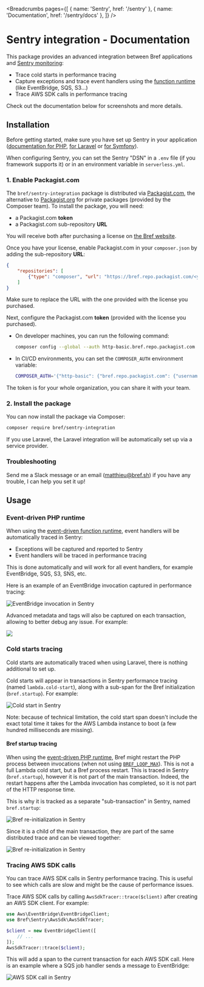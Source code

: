 
<Breadcrumbs pages={[
    { name: 'Sentry', href: '/sentry' },
    { name: 'Documentation', href: '/sentry/docs' },
]} />

# Sentry integration - Documentation

This package provides an advanced integration between Bref applications and [Sentry monitoring](https://sentry.io/):

- Trace cold starts in performance tracing
- Capture exceptions and trace event handlers using the [function runtime](/docs/runtimes/function) (like EventBridge, SQS, S3…)
- Trace AWS SDK calls in performance tracing

Check out the documentation below for screenshots and more details.

## Installation

Before getting started, make sure you have set up Sentry in your application ([documentation for PHP](https://docs.sentry.io/platforms/php/), [for Laravel](https://docs.sentry.io/platforms/php/guides/laravel/) or [for Symfony](https://docs.sentry.io/platforms/php/symfony/)).

When configuring Sentry, you can set the Sentry "DSN" in a `.env` file (if you framework supports it) or in an environment variable in `serverless.yml`.

### 1. Enable Packagist.com

The `bref/sentry-integration` package is distributed via [Packagist.com](https://packagist.com), the alternative to [Packagist.org](https://packagist.org) for private packages (provided by the Composer team). To install the package, you will need:

- a Packagist.com **token**
- a Packagist.com sub-repository **URL**

You will receive both after purchasing a license on [the Bref website](/sentry).

Once you have your license, enable Packagist.com in your `composer.json` by adding the sub-repository **URL**:

```json
{
    "repositories": [
        {"type": "composer", "url": "https://bref.repo.packagist.com/<your-org-name>/"}
    ]
}
```

<Callout>
    Make sure to replace the URL with the one provided with the license you purchased.
</Callout>

Next, configure the Packagist.com **token** (provided with the license you purchased).

- On developer machines, you can run the following command:

  ```bash
  composer config --global --auth http-basic.bref.repo.packagist.com token <your-token>
  ```
- In CI/CD environments, you can set the `COMPOSER_AUTH` environment variable:

  ```bash
  COMPOSER_AUTH='{"http-basic": {"bref.repo.packagist.com": {"username": "token", "password": "<token-here>"}}}'
  ```

<Callout>
    The token is for your whole organization, you can share it with your team.
</Callout>

### 2. Install the package

You can now install the package via Composer:

```bash
composer require bref/sentry-integration
```

If you use Laravel, the Laravel integration will be automatically set up via a service provider.

### Troubleshooting

Send me a Slack message or an email (matthieu@bref.sh) if you have any trouble, I can help you set it up!

## Usage

### Event-driven PHP runtime

When using the [event-driven function runtime](/docs/runtimes/function), event handlers will be automatically traced in Sentry:

- Exceptions will be captured and reported to Sentry
- Event handlers will be traced in performance tracing

This is done automatically and will work for all event handlers, for example EventBridge, SQS, S3, SNS, etc.

Here is an example of an EventBridge invocation captured in performance tracing:

![EventBridge invocation in Sentry](./eventbridge.png)

Advanced metadata and tags will also be captured on each transaction, allowing to better debug any issue. For example:

![](./metadata.png)

### Cold starts tracing

Cold starts are automatically traced when using Laravel, there is nothing additional to set up.

Cold starts will appear in transactions in Sentry performance tracing (named `lambda.cold-start`), along with a sub-span for the Bref initialization (`bref.startup`). For example:

![Cold start in Sentry](./cold-start.png)

<Callout type="info">
    Note: because of technical limitation, the cold start span doesn't include the exact total time it takes for the AWS Lambda instance to boot (a few hundred milliseconds are missing).
</Callout>

#### Bref startup tracing

When using the [event-driven PHP runtime](/docs/runtimes/function), Bref might restart the PHP process between invocations (when not using [`BREF_LOOP_MAX`](/docs/environment/performances#bref-for-event-driven-functions)). This is not a full Lambda cold start, but a Bref process restart. This is traced in Sentry (`bref.startup`), however it is not part of the main transaction. Indeed, the restart happens after the Lambda invocation has completed, so it is not part of the HTTP response time.

This is why it is tracked as a separate "sub-transaction" in Sentry, named `bref.startup`:

![Bref re-initialization in Sentry](./bref-startup-transaction.png)

Since it is a child of the main transaction, they are part of the same distributed trace and can be viewed together:

![Bref re-initialization in Sentry](./trace-startup.png)

### Tracing AWS SDK calls

You can trace AWS SDK calls in Sentry performance tracing. This is useful to see which calls are slow and might be the cause of performance issues.

Trace AWS SDK calls by calling `AwsSdkTracer::trace($client)` after creating an AWS SDK client. For example:

```php
use Aws\EventBridge\EventBridgeClient;
use Bref\Sentry\AwsSdk\AwsSdkTracer;

$client = new EventBridgeClient([
    // ...
]);
AwsSdkTracer::trace($client);
```

This will add a span to the current transaction for each AWS SDK call. Here is an example where a SQS job handler sends a message to EventBridge:

![AWS SDK call in Sentry](./sdk-call.png)
